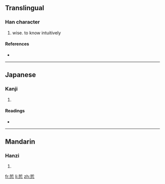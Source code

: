 ==Translingual==

===Han character===
{{Han char|rn=61|rad=心|as=07|sn=11|four=5233<sub>2</sub>|canj=手中心 (QLP)}}

# wise. to know intuitively

====References====
* {{Han ref|kx=0386.380|dkj=10637|dj=0719.070|hdz=42299.100|uh=608A|ud=24714|bh=D551|bd=54609}}

----

==Japanese==

===Kanji===
{{ja-kanji|grade=|rs=心07}}

# {{defn|Japanese}}

====Readings====
* {{ja-readings|on=[[てつ]] (tetsu), [[てち]] (techi)|kun=[[うやまう]] (uyamau)}}

----

==Mandarin==

===Hanzi===
{{cmn-hanzi|pin=[[zhé]] ([[zhe2]])|wg=che<sup>2</sup>}}

# {{defn|Mandarin}}

[[fr:悊]]
[[li:悊]]
[[zh:悊]]